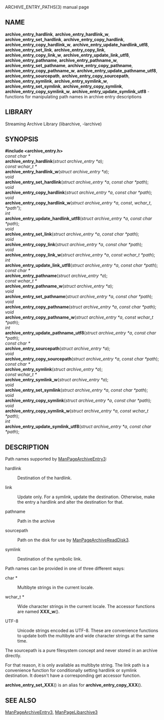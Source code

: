 ARCHIVE_ENTRY_PATHS(3) manual page 
== NAME == 
'''archive_entry_hardlink''', 
'''archive_entry_hardlink_w''', 
'''archive_entry_set_hardlink''', 
'''archive_entry_copy_hardlink''', 
'''archive_entry_copy_hardlink_w''', 
'''archive_entry_update_hardlink_utf8''', 
'''archive_entry_set_link''', 
'''archive_entry_copy_link''', 
'''archive_entry_copy_link_w''', 
'''archive_entry_update_link_utf8''', 
'''archive_entry_pathname''', 
'''archive_entry_pathname_w''', 
'''archive_entry_set_pathname''', 
'''archive_entry_copy_pathname''', 
'''archive_entry_copy_pathname_w''', 
'''archive_entry_update_pathname_utf8''', 
'''archive_entry_sourcepath''', 
'''archive_entry_copy_sourcepath''', 
'''archive_entry_symlink''', 
'''archive_entry_symlink_w''', 
'''archive_entry_set_symlink''', 
'''archive_entry_copy_symlink''', 
'''archive_entry_copy_symlink_w''', 
'''archive_entry_update_symlink_utf8''' 
- functions for manipulating path names in archive entry descriptions 
== LIBRARY == 
Streaming Archive Library (libarchive, -larchive) 
== SYNOPSIS == 
'''<nowiki>#include <archive_entry.h></nowiki>''' 
<br> 
''const char *'' 
<br> 
'''archive_entry_hardlink'''(''struct archive_entry *a''); 
<br> 
''const wchar_t *'' 
<br> 
'''archive_entry_hardlink_w'''(''struct archive_entry *a''); 
<br> 
''void'' 
<br> 
'''archive_entry_set_hardlink'''(''struct archive_entry *a'', ''const char *path''); 
<br> 
''void'' 
<br> 
'''archive_entry_copy_hardlink'''(''struct archive_entry *a'', ''const char *path''); 
<br> 
''void'' 
<br> 
'''archive_entry_copy_hardlink_w'''(''struct archive_entry *a '', ''const'', ''wchar_t'', ''*path"''); 
<br> 
''int'' 
<br> 
'''archive_entry_update_hardlink_utf8'''(''struct archive_entry *a'', ''const char *path''); 
<br> 
''void'' 
<br> 
'''archive_entry_set_link'''(''struct archive_entry *a'', ''const char *path''); 
<br> 
''void'' 
<br> 
'''archive_entry_copy_link'''(''struct archive_entry *a'', '' const char *path''); 
<br> 
''void'' 
<br> 
'''archive_entry_copy_link_w'''(''struct archive_entry *a'', '' const wchar_t *path''); 
<br> 
''int'' 
<br> 
'''archive_entry_update_link_utf8'''(''struct archive_entry *a'', '' const char *path''); 
<br> 
''const char *'' 
<br> 
'''archive_entry_pathname'''(''struct archive_entry *a''); 
<br> 
''const wchar_t *'' 
<br> 
'''archive_entry_pathname_w'''(''struct archive_entry *a''); 
<br> 
''void'' 
<br> 
'''archive_entry_set_pathname'''(''struct archive_entry *a'', ''const char *path''); 
<br> 
''void'' 
<br> 
'''archive_entry_copy_pathname'''(''struct archive_entry *a'', ''const char *path''); 
<br> 
''void'' 
<br> 
'''archive_entry_copy_pathname_w'''(''struct archive_entry *a'', ''const wchar_t *path''); 
<br> 
''int'' 
<br> 
'''archive_entry_update_pathname_utf8'''(''struct archive_entry *a'', ''const char *path''); 
<br> 
''const char *'' 
<br> 
'''archive_entry_sourcepath'''(''struct archive_entry *a''); 
<br> 
''void'' 
<br> 
'''archive_entry_copy_sourcepath'''(''struct archive_entry *a'', ''const char *path''); 
<br> 
''const char *'' 
<br> 
'''archive_entry_symlink'''(''struct archive_entry *a''); 
<br> 
''const wchar_t *'' 
<br> 
'''archive_entry_symlink_w'''(''struct archive_entry *a''); 
<br> 
''void'' 
<br> 
'''archive_entry_set_symlink'''(''struct archive_entry *a'', ''const char *path''); 
<br> 
''void'' 
<br> 
'''archive_entry_copy_symlink'''(''struct archive_entry *a'', ''const char *path''); 
<br> 
''void'' 
<br> 
'''archive_entry_copy_symlink_w'''(''struct archive_entry *a'', ''const wchar_t *path''); 
<br> 
''int'' 
<br> 
'''archive_entry_update_symlink_utf8'''(''struct archive_entry *a'', ''const char *path''); 
== DESCRIPTION == 
Path names supported by 
[[ManPageArchiveEntry3]]: 
<dl> 
<dt>hardlink</dt><dd> 
Destination of the hardlink. 
</dd><dt>link</dt><dd> 
Update only. 
For a symlink, update the destination. 
Otherwise, make the entry a hardlink and alter 
the destination for that. 
</dd><dt>pathname</dt><dd> 
Path in the archive 
</dd><dt>sourcepath</dt><dd> 
Path on the disk for use by 
[[ManPageArchiveReadDisk3]]. 
</dd><dt>symlink</dt><dd> 
Destination of the symbolic link. 
</dd></dl> 

Path names can be provided in one of three different ways: 
<dl> 
<dt>char *</dt><dd> 
Multibyte strings in the current locale. 
</dd><dt>wchar_t *</dt><dd> 
Wide character strings in the current locale. 
The accessor functions are named 
'''XXX_w'''(). 
</dd><dt>UTF-8</dt><dd> 
Unicode strings encoded as UTF-8. 
These are convenience functions to update both the multibyte and wide 
character strings at the same time. 
</dd></dl> 

The sourcepath is a pure filesystem concept and never stored in an 
archive directly. 

For that reason, it is only available as multibyte string. 
The link path is a convenience function for conditionally setting 
hardlink or symlink destination. 
It doesn't have a corresponding get accessor function. 

'''archive_entry_set_XXX'''() 
is an alias for 
'''archive_entry_copy_XXX'''(). 
== SEE ALSO == 
[[ManPageArchiveEntry3]], 
[[ManPageLibarchive3]] 
